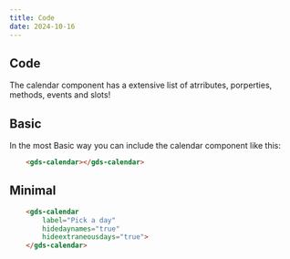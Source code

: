 ```yaml
---
title: Code
date: 2024-10-16
---
```


## Code
The calendar component has a extensive list of atrributes, porperties, methods, events and slots! 

## Basic 
In the most Basic way you can include the calendar component like this: 
```html 
    <gds-calendar></gds-calendar>
```

<Story component='calendar' id="basic" />

## Minimal 
```html
    <gds-calendar 
        label="Pick a day" 
        hidedaynames="true" 
        hideextraneousdays="true">
    </gds-calendar>
```
<Story component='calendar' id="minimal" />